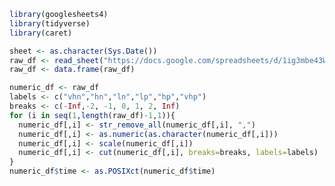 ```r
library(googlesheets4)
library(tidyverse)
library(caret)
```

```r
sheet <- as.character(Sys.Date())
raw_df <- read_sheet("https://docs.google.com/spreadsheets/d/1ig3mbe43WIVZbHNuTI70AYLih4WryOqm6KujYc4bUeM/edit#gid=555070615", sheet=sheet)
raw_df <- data.frame(raw_df)
```

```r
numeric_df <- raw_df
labels <- c("vhn","hn","ln","lp","hp","vhp")
breaks <- c(-Inf,-2, -1, 0, 1, 2, Inf) 
for (i in seq(1,length(raw_df)-1,1)){
  numeric_df[,i] <- str_remove_all(numeric_df[,i], ",")
  numeric_df[,i] <- as.numeric(as.character(numeric_df[,i]))
  numeric_df[,i] <- scale(numeric_df[,i])
  numeric_df[,i] <- cut(numeric_df[,i], breaks=breaks, labels=labels)
}
numeric_df$time <- as.POSIXct(numeric_df$time)
```
